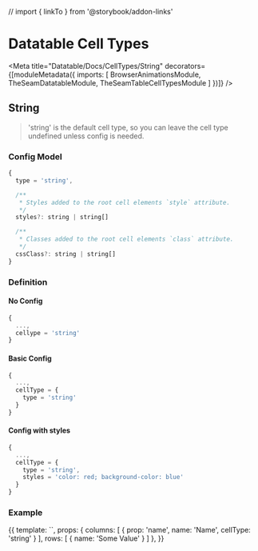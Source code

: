 // import { linkTo } from '@storybook/addon-links'




# Datatable Cell Types

<Meta title="Datatable/Docs/CellTypes/String" decorators={[moduleMetadata({
  imports: [
    BrowserAnimationsModule,
    TheSeamDatatableModule,
    TheSeamTableCellTypesModule
  ]
})]} />

## String

> 'string' is the default cell type, so you can leave the cell type undefined unless config is needed.

### Config Model

```js
{
  type = 'string',

  /**
   * Styles added to the root cell elements `style` attribute.
   */
  styles?: string | string[]

  /**
   * Classes added to the root cell elements `class` attribute.
   */
  cssClass?: string | string[]
}
```

### Definition

#### No Config

```js
{
  ...,
  cellype = 'string'
}
```

#### Basic Config

```js
{
  ...,
  cellType = {
    type = 'string'
  }
}
```

#### Config with styles

```js
{
  ...,
  cellType = {
    type = 'string',
    styles = 'color: red; background-color: blue'
  }
}
```

### Example

<Preview>
  <Story name="Basic" height="150px">
    {{
      template: `<seam-datatable class="vw-100 vh-100" [columns]="columns" [rows]="rows"></seam-datatable>`,
      props: {
        columns: [
          { prop: 'name', name: 'Name', cellType: 'string' }
        ],
        rows: [
          { name: 'Some Value' }
        ]
      },
    }}
  </Story>
</Preview>
